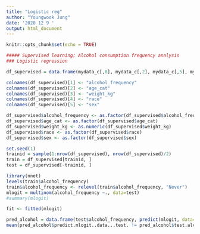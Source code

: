 ---
title: "Logistic reg"
author: "Youngwook Jung"
date: '2020 12 9 '
output: html_document
---

```{r setup, include=FALSE}
knitr::opts_chunk$set(echo = TRUE)
```

```{r}
##### Supervised learning; Alcohol consumption frequency analysis
### Logistic regression

df_supervised = data.frame(mydata_c[,8], mydata_c[,2], mydata_c[,5], mydata_c[,6], mydata_c[,7], otu_sigPCAScores[,1:70])

colnames(df_supervised)[1] <- "alcohol_frequency"
colnames(df_supervised)[2] <- "age_cat"
colnames(df_supervised)[3] <- "weight_kg"
colnames(df_supervised)[4] <- "race"
colnames(df_supervised)[5] <- "sex"

df_supervised$alcohol_frequency <- as.factor(df_supervised$alcohol_frequency)
df_supervised$age_cat <- as.factor(df_supervised$age_cat)
df_supervised$weight_kg <- as.numeric(df_supervised$weight_kg)
df_supervised$race <- as.factor(df_supervised$race)
df_supervised$sex <- as.factor(df_supervised$sex)

set.seed(1)
trainid = sample(1:nrow(df_supervised), nrow(df_supervised)/2)
train = df_supervised[trainid, ]
test = df_supervised[-trainid, ]

library(nnet)
levels(train$alcohol_frequency)
train$alcohol_frequency <- relevel(train$alcohol_frequency, "Never")
mlogit = multinom(alcohol_frequency ~., data=test)
#summary(mlogit)

fit <- fitted(mlogit)

pred_alcohol = data.frame(test$alcohol_frequency, predict(mlogit, data=test))
mean(pred_alcohol$predict.mlogit..data...test. != pred_alcohol$test.alcohol_frequency)

```